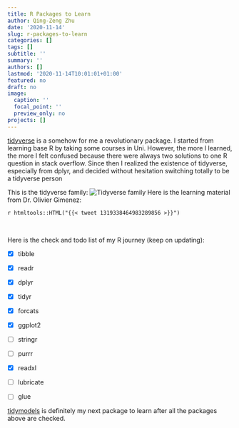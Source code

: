 ```yaml
---
title: R Packages to Learn
author: Qing-Zeng Zhu
date: '2020-11-14'
slug: r-packages-to-learn
categories: []
tags: []
subtitle: ''
summary: ''
authors: []
lastmod: '2020-11-14T10:01:01+01:00'
featured: no
draft: no
image:
  caption: ''
  focal_point: ''
  preview_only: no
projects: []
---
```

[tidyverse](https://www.tidyverse.org/) is a somehow for me a revolutionary package. I started from learning base R by taking some courses in Uni. However, the more I learned, the more I felt confused because there were always two solutions to one R question in stack overflow. Since then I realized the existence of tidyverse, especially from dplyr, and decided without hesitation switching totally to be a tidyverse person

This is the tidyverse family:
![Tidyverse family](/blog/2020-11-14-r-packages-to-learn/tidyverse.png)
Here is the learning material from Dr. Olivier Gimenez:

`r htmltools::HTML("{{< tweet 1319338464983289856 >}}")`


<br>

Here is the check and todo list of my R journey (keep on updating):

- [x] tibble
- [x] readr
- [x] dplyr
- [x] tidyr
- [x] forcats
- [x] ggplot2
- [ ] stringr
- [ ] purrr

- [x] readxl
- [ ] lubricate
- [ ] glue

[tidymodels](https://www.tidymodels.org/) is definitely my next package to learn after all the packages above are checked.





